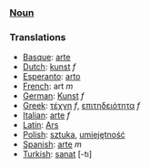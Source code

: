 ===[[Noun]]===



===Translations===
*[[Basque]]: [[arte]]
*[[Dutch]]: [[kunst]] ''f''
*[[Esperanto]]: [[arto]]
*[[French]]: art ''m''
*[[German]]: [[Kunst]] ''f''
*[[Greek]]: [[τέχνη]] ''f'', [[επιτηδειότητα]] ''f''
*[[Italian]]: [[arte]] ''f''
*[[Latin]]: [[Ars]]
*[[Polish]]: [[sztuka]], [[umiejętność]]
*[[Spanish]]: [[arte]] ''m''
*[[Turkish]]: [[sanat]] [-tı]